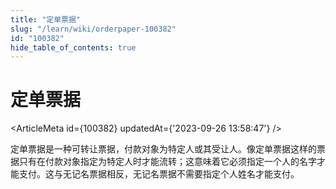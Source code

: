 ```yaml
---
title: "定单票据"
slug: "/learn/wiki/orderpaper-100382"
id: "100382"
hide_table_of_contents: true
---
```



# 定单票据

<ArticleMeta id={100382} updatedAt={'2023-09-26 13:58:47'} />
<div className='border-solid border-b border-t-0 my-4 border-[var(--ifm-color-gray-300)]' />

定单票据是一种可转让票据，付款对象为特定人或其受让人。像定单票据这样的票据只有在付款对象指定为特定人时才能流转；这意味着它必须指定一个人的名字才能支付。这与无记名票据相反，无记名票据不需要指定个人姓名才能支付。
